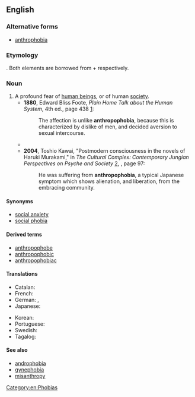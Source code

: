 ==English==

===Alternative forms===
* [[anthrophobia]]

===Etymology===
{{confix|en|anthropo|phobia}}. Both elements are borrowed from {{etyl|grc|en}} {{m|grc|ἄνθρωπος||man, human}} + {{m|grc|φόβος||fear}} respectively.

===Noun===
{{wikipedia}}
{{en-noun|-}}

# A profound fear of [[human being]]s, or of human [[society]].
#* '''1880''', Edward Bliss Foote, ''Plain Home Talk about the Human System'', 4th ed., page 438 [http://books.google.com/books?id=3lUGmEf6bR0C&q=%22unlike+anthropophobia%22&pgis=1]:
#*: The affection is unlike '''anthropophobia''', because this is characterized by dislike of men, and decided aversion to sexual intercourse.
#* {{quote-text|en|year=1925|author={{w|Sinclair Lewis}}|title=[[w:Arrowsmith (novel)|Arrowsmith]]|passage=It was when '''anthropophobia''' set in, when he was made uneasy by people who walked too close to him, that, sagely viewing his list and seeing how many phobias were now checked, he permitted himself to rest.}}
#* '''2004''', Toshio Kawai, "Postmodern consciousness in the novels of Haruki Murakami," in ''The Cultural Complex: Contemporary Jungian Perspectives on Psyche and Society'' [http://books.google.com/books?id=CECzJNxyfocC], {{ISBN|1583919139}}, page 97:
#*: He was suffering from '''anthropophobia''', a typical Japanese symptom which shows alienation, and liberation, from the embracing community.

====Synonyms====
* [[social anxiety]]
* [[social phobia]]

====Derived terms====
* [[anthropophobe]]
* [[anthropophobic]]
* [[anthropophobiac]]

====Translations====
{{trans-top|fear of human beings}}
* Catalan: {{t|ca|antropofòbia|f}}
* French: {{t+|fr|anthropophobie|f}}
* German: {{t+|de|Anthropophobie|f}}, {{t|de|Menschenscheu|f}}
* Japanese: {{t|ja|対人恐怖症|tr=たいじんきょうふしょう, taijin kyōfushō}}
{{trans-mid}}
* Korean: {{t|ko|대인 공포증}}
* Portuguese: {{t+|pt|antropofobia|f}}
* Swedish: {{t|sv|antropofobi|c}}
* Tagalog: {{t|tl|taosikway}}
{{trans-bottom}}

====See also====
* [[androphobia]]
* [[gynephobia]]
* [[misanthropy]]

[[Category:en:Phobias]]
